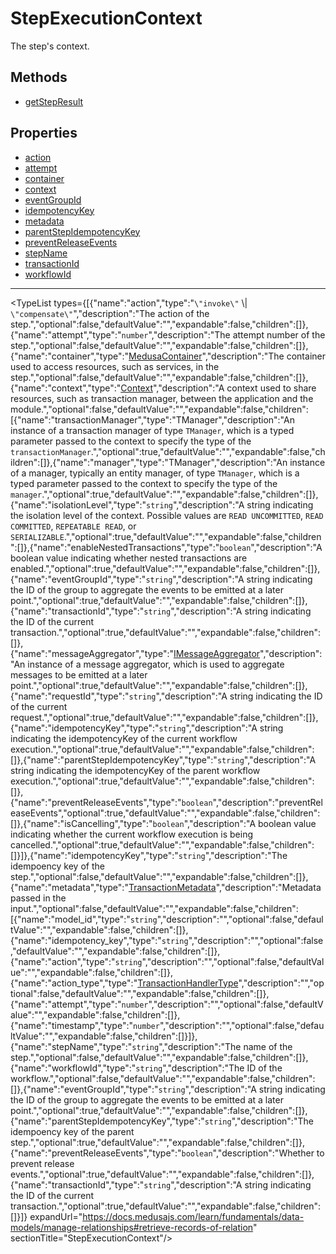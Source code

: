 
# StepExecutionContext

The step's context.

## Methods

- [ getStepResult](../../StepExecutionContext/methods/workflows.StepExecutionContext._getStepResult/page.mdx)

## Properties

- [action](page.mdx#action)
- [attempt](page.mdx#attempt)
- [container](page.mdx#container)
- [context](page.mdx#context)
- [eventGroupId](page.mdx#eventgroupid)
- [idempotencyKey](page.mdx#idempotencykey)
- [metadata](page.mdx#metadata)
- [parentStepIdempotencyKey](page.mdx#parentstepidempotencykey)
- [preventReleaseEvents](page.mdx#preventreleaseevents)
- [stepName](page.mdx#stepname)
- [transactionId](page.mdx#transactionid)
- [workflowId](page.mdx#workflowid)

___

<TypeList types={[{"name":"action","type":"`\"invoke\"` \\| `\"compensate\"`","description":"The action of the step.","optional":false,"defaultValue":"","expandable":false,"children":[]},{"name":"attempt","type":"`number`","description":"The attempt number of the step.","optional":false,"defaultValue":"","expandable":false,"children":[]},{"name":"container","type":"[MedusaContainer](../../types/workflows.MedusaContainer/page.mdx)","description":"The container used to access resources, such as services, in the step.","optional":false,"defaultValue":"","expandable":false,"children":[]},{"name":"context","type":"[Context](../workflows.Context/page.mdx)","description":"A context used to share resources, such as transaction manager, between the application and the module.","optional":false,"defaultValue":"","expandable":false,"children":[{"name":"transactionManager","type":"TManager","description":"An instance of a transaction manager of type `TManager`, which is a typed parameter passed to the context to specify the type of the `transactionManager`.","optional":true,"defaultValue":"","expandable":false,"children":[]},{"name":"manager","type":"TManager","description":"An instance of a manager, typically an entity manager, of type `TManager`, which is a typed parameter passed to the context to specify the type of the `manager`.","optional":true,"defaultValue":"","expandable":false,"children":[]},{"name":"isolationLevel","type":"`string`","description":"A string indicating the isolation level of the context. Possible values are `READ UNCOMMITTED`, `READ COMMITTED`, `REPEATABLE READ`, or `SERIALIZABLE`.","optional":true,"defaultValue":"","expandable":false,"children":[]},{"name":"enableNestedTransactions","type":"`boolean`","description":"A boolean value indicating whether nested transactions are enabled.","optional":true,"defaultValue":"","expandable":false,"children":[]},{"name":"eventGroupId","type":"`string`","description":"A string indicating the ID of the group to aggregate the events to be emitted at a later point.","optional":true,"defaultValue":"","expandable":false,"children":[]},{"name":"transactionId","type":"`string`","description":"A string indicating the ID of the current transaction.","optional":true,"defaultValue":"","expandable":false,"children":[]},{"name":"messageAggregator","type":"[IMessageAggregator](../workflows.IMessageAggregator/page.mdx)","description":"An instance of a message aggregator, which is used to aggregate messages to be emitted at a later point.","optional":true,"defaultValue":"","expandable":false,"children":[]},{"name":"requestId","type":"`string`","description":"A string indicating the ID of the current request.","optional":true,"defaultValue":"","expandable":false,"children":[]},{"name":"idempotencyKey","type":"`string`","description":"A string indicating the idempotencyKey of the current workflow execution.","optional":true,"defaultValue":"","expandable":false,"children":[]},{"name":"parentStepIdempotencyKey","type":"`string`","description":"A string indicating the idempotencyKey of the parent workflow execution.","optional":true,"defaultValue":"","expandable":false,"children":[]},{"name":"preventReleaseEvents","type":"`boolean`","description":"preventReleaseEvents","optional":true,"defaultValue":"","expandable":false,"children":[]},{"name":"isCancelling","type":"`boolean`","description":"A boolean value indicating whether the current workflow execution is being cancelled.","optional":true,"defaultValue":"","expandable":false,"children":[]}]},{"name":"idempotencyKey","type":"`string`","description":"The idempoency key of the step.","optional":false,"defaultValue":"","expandable":false,"children":[]},{"name":"metadata","type":"[TransactionMetadata](../../types/workflows.TransactionMetadata/page.mdx)","description":"Metadata passed in the input.","optional":false,"defaultValue":"","expandable":false,"children":[{"name":"model_id","type":"`string`","description":"","optional":false,"defaultValue":"","expandable":false,"children":[]},{"name":"idempotency_key","type":"`string`","description":"","optional":false,"defaultValue":"","expandable":false,"children":[]},{"name":"action","type":"`string`","description":"","optional":false,"defaultValue":"","expandable":false,"children":[]},{"name":"action_type","type":"[TransactionHandlerType](../../enums/workflows.TransactionHandlerType/page.mdx)","description":"","optional":false,"defaultValue":"","expandable":false,"children":[]},{"name":"attempt","type":"`number`","description":"","optional":false,"defaultValue":"","expandable":false,"children":[]},{"name":"timestamp","type":"`number`","description":"","optional":false,"defaultValue":"","expandable":false,"children":[]}]},{"name":"stepName","type":"`string`","description":"The name of the step.","optional":false,"defaultValue":"","expandable":false,"children":[]},{"name":"workflowId","type":"`string`","description":"The ID of the workflow.","optional":false,"defaultValue":"","expandable":false,"children":[]},{"name":"eventGroupId","type":"`string`","description":"A string indicating the ID of the group to aggregate the events to be emitted at a later point.","optional":true,"defaultValue":"","expandable":false,"children":[]},{"name":"parentStepIdempotencyKey","type":"`string`","description":"The idempoency key of the parent step.","optional":true,"defaultValue":"","expandable":false,"children":[]},{"name":"preventReleaseEvents","type":"`boolean`","description":"Whether to prevent release events.","optional":true,"defaultValue":"","expandable":false,"children":[]},{"name":"transactionId","type":"`string`","description":"A string indicating the ID of the current transaction.","optional":true,"defaultValue":"","expandable":false,"children":[]}]} expandUrl="https://docs.medusajs.com/learn/fundamentals/data-models/manage-relationships#retrieve-records-of-relation" sectionTitle="StepExecutionContext"/>

